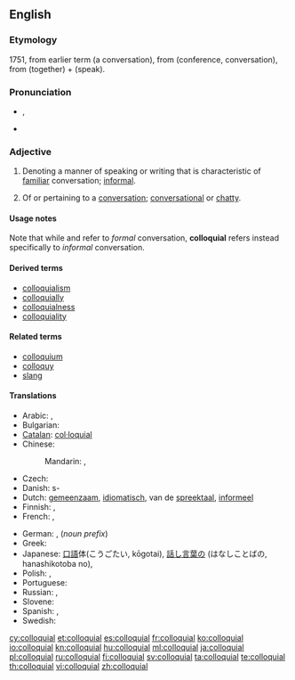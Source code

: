 ==English==

===Etymology===
1751, from earlier term {{term|colloquy}} (a conversation), from {{etyl|la}} {{term|colloquium|lang=la}} (conference, conversation), from {{term|con-|lang=la}} (together) + {{term|loqui|lang=la}} (speak).

===Pronunciation===
* {{a|UK}} {{IPA|/ˈkə.ləʊ.kwil̩/}}, {{SAMPA|1=/"k@.l@U.kwil=/}}
* {{a|US}} {{IPA|/kəˈloʊ.kwiəl/}}

===Adjective===
{{en-adj}}

# {{linguistics}} Denoting a manner of speaking or writing that is characteristic of [[familiar]] conversation; [[informal]].
# Of or pertaining to a [[conversation]]; [[conversational]] or [[chatty]].

====Usage notes====
Note that while {{term|colloquy|lang=en}} and {{term|colloquium|lang=en}} refer to ''formal'' conversation, '''colloquial''' refers instead specifically to ''informal'' conversation.

====Derived terms====
* [[colloquialism]]
* [[colloquially]]
* [[colloquialness]]
* [[colloquiality]]

====Related terms====
* [[colloquium]]
* [[colloquy]]
* [[slang]]

====Translations====
{{trans-top|of oral communication language}}
* Arabic: {{qualifier|Eastern Arabic}} {{t|ar|عامي|tr=`aammiy}}, {{qualifier|Western Arabic}} {{t|ar|دارج|tr=daarij}}
* Bulgarian: {{t|bg|разговорен|m|tr=razgovoren}}
* [[Catalan]]: [[col·loquial]]
* Chinese:
*: Mandarin: {{t-|cmn|口語|sc=Hani}}, {{t-|cmn|口语|tr=kǒuyǔ|sc=Hani}}
* Czech: {{t+|cs|hovorový|m}}
* Danish: {{t|da|dagligsprog}}s-
* Dutch: [[gemeenzaam]], [[idiomatisch]], van de [[spreektaal]], [[informeel]]
* Finnish: {{t+|fi|arkikielinen}}, {{t+|fi|puhekielinen}}
* French: {{t+|fr|familier}}, {{t+|fr|parlé}}
{{trans-mid}}
* German: {{t+|de|umgangssprachlich}}, {{t|de|Umgangs-}} (''noun prefix'')
* Greek: {{t|el|κοινολεκτικός|m|tr=koinolektikós}}
* Japanese: [[口語]]体(こうごたい, kōgotai), [[話し言葉]]の (はなしことばの, hanashikotoba no), {{t+|ja|口語|alt=口語の|tr=こうごの, kōgo-no}}
* Polish: {{t|pl|kolokwialny|m}}, {{t+|pl|potoczny|m}}
* Portuguese: {{t+|pt|coloquial}}
* Russian: {{t|ru|разговорный|m|tr=razgovórnyj}}, {{t|ru|нелитературный|m|tr=neliteratúrnyj}}
* Slovene: {{t|sl|pogovorni|m}}
* Spanish: {{t+|es|coloquial}}, {{t+|es|familiar}}
* Swedish: {{t|sv|vardaglig}}
{{trans-bottom}}

[[cy:colloquial]]
[[et:colloquial]]
[[es:colloquial]]
[[fr:colloquial]]
[[ko:colloquial]]
[[io:colloquial]]
[[kn:colloquial]]
[[hu:colloquial]]
[[ml:colloquial]]
[[ja:colloquial]]
[[pl:colloquial]]
[[ru:colloquial]]
[[fi:colloquial]]
[[sv:colloquial]]
[[ta:colloquial]]
[[te:colloquial]]
[[th:colloquial]]
[[vi:colloquial]]
[[zh:colloquial]]